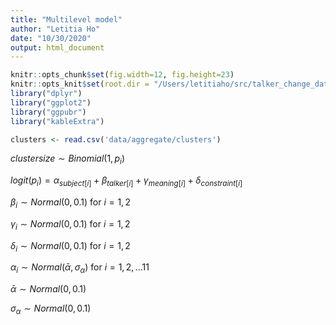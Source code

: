 ```yaml
---
title: "Multilevel model"
author: "Letitia Ho"
date: "10/30/2020"
output: html_document
---
```


```r
knitr::opts_chunk$set(fig.width=12, fig.height=23)
knitr::opts_knit$set(root.dir = "/Users/letitiaho/src/talker_change_data_processing")
library("dplyr")
library("ggplot2")
library("ggpubr")
library("kableExtra")
```

```r
clusters <- read.csv('data/aggregate/clusters')
```



$cluster size \sim Binomial(1, p_i)$

$logit(p_i) = \alpha_{subject[i]} + \beta_{talker[i]} + \gamma_{meaning[i]} + \delta_{constraint[i]}$

$\beta_i \sim Normal(0, 0.1)$ for $i = 1, 2$

$\gamma_i \sim Normal(0, 0.1)$ for $i = 1, 2$

$\delta_i \sim Normal(0, 0.1)$ for $i = 1, 2$

$\alpha_i \sim Normal(\bar{\alpha}, \sigma_\alpha)$ for $i = 1, 2,...11$

$\bar{\alpha} \sim Normal(0, 0.1)$

$\sigma_{\alpha} \sim Normal(0, 0.1)$

